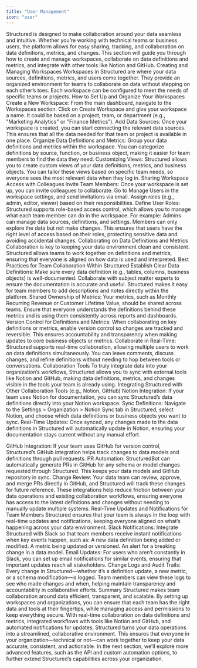 ```yaml
---
title: "User Management"
icon: "user"
---
```


Structured is designed to make collaboration around your data seamless and intuitive. Whether you’re working with technical teams or business users, the platform allows for easy sharing, tracking, and collaboration on data definitions, metrics, and changes. This section will guide you through how to create and manage workspaces, collaborate on data definitions and metrics, and integrate with other tools like Notion and GitHub.
Creating and Managing Workspaces
Workspaces in Structured are where your data sources, definitions, metrics, and users come together. They provide an organized environment for teams to collaborate on data without stepping on each other’s toes. Each workspace can be configured to meet the needs of specific teams or projects.
How to Set Up and Organize Your Workspaces
Create a New Workspace: From the main dashboard, navigate to the Workspaces section. Click on Create Workspace and give your workspace a name. It could be based on a project, team, or department (e.g., "Marketing Analytics" or "Finance Metrics").
Add Data Sources: Once your workspace is created, you can start connecting the relevant data sources. This ensures that all the data needed for that team or project is available in one place.
Organize Data Definitions and Metrics: Group your data definitions and metrics within the workspace. You can categorize definitions by source, function, or business object, making it easier for team members to find the data they need.
Customizing Views: Structured allows you to create custom views of your data definitions, metrics, and business objects. You can tailor these views based on specific team needs, so everyone sees the most relevant data when they log in.
Sharing Workspace Access with Colleagues
Invite Team Members: Once your workspace is set up, you can invite colleagues to collaborate. Go to Manage Users in the workspace settings, and send invitations via email. Assign roles (e.g., admin, editor, viewer) based on their responsibilities.
Define User Roles: Structured supports role-based access control, which allows you to manage what each team member can do in the workspace. For example:
Admins can manage data sources, definitions, and settings.
Members can only explore the data but not make changes.
This ensures that users have the right level of access based on their roles, protecting sensitive data and avoiding accidental changes.
Collaborating on Data Definitions and Metrics
Collaboration is key to keeping your data environment clean and consistent. Structured allows teams to work together on definitions and metrics, ensuring that everyone is aligned on how data is used and interpreted.
Best Practices for Team Collaboration Within Structured
Establish Clear Data Definitions: Make sure every data definition (e.g., tables, columns, business objects) is well-documented. Collaborate with subject matter experts to ensure the documentation is accurate and useful. Structured makes it easy for team members to add descriptions and notes directly within the platform.
Shared Ownership of Metrics: Your metrics, such as Monthly Recurring Revenue or Customer Lifetime Value, should be shared across teams. Ensure that everyone understands the definitions behind these metrics and is using them consistently across reports and dashboards.
Version Control for Definitions and Metrics: When collaborating on key definitions or metrics, enable version control so changes are tracked and reversible. This ensures accountability and transparency when making updates to core business objects or metrics.
Collaborate in Real-Time: Structured supports real-time collaboration, allowing multiple users to work on data definitions simultaneously. You can leave comments, discuss changes, and refine definitions without needing to hop between tools or conversations.
Collaboration Tools
To truly integrate data into your organization’s workflows, Structured allows you to sync with external tools like Notion and GitHub, making data definitions, metrics, and changes visible in the tools your team is already using.
Integrating Structured with Other Collaboration Tools (e.g., Notion, GitHub)
Notion Integration: If your team uses Notion for documentation, you can sync Structured’s data definitions directly into your Notion workspace.
Sync Definitions: Navigate to the Settings > Organization > Notion Sync tab in Structured, select Notion, and choose which data definitions or business objects you want to sync.
Real-Time Updates: Once synced, any changes made to the data definitions in Structured will automatically update in Notion, ensuring your documentation stays current without any manual effort.

GitHub Integration: If your team uses GitHub for version control, Structured’s GitHub integration helps track changes to data models and definitions through pull requests.
PR Automation: StructuredBot can automatically generate PRs in GitHub for any schema or model changes requested through Structured. This keeps your data models and GitHub repository in sync.
Change Review: Your data team can review, approve, and merge PRs directly in GitHub, and Structured will track these changes for future reference.
These integrations help reduce friction between your data operations and existing collaboration workflows, ensuring everyone has access to the latest definitions and changes without needing to manually update multiple systems.
Real-Time Updates and Notifications for Team Members
Structured ensures that your team is always in the loop with real-time updates and notifications, keeping everyone aligned on what’s happening across your data environment.
Slack Notifications: Integrate Structured with Slack so that team members receive instant notifications when key events happen, such as:
A new data definition being added or modified.
A metric being updated or versioned.
An alert for a breaking change in a data model.
Email Updates: For users who aren’t constantly in Slack, you can set up email notifications for similar events, ensuring that important updates reach all stakeholders.
Change Logs and Audit Trails: Every change in Structured—whether it’s a definition update, a new metric, or a schema modification—is logged. Team members can view these logs to see who made changes and when, helping maintain transparency and accountability in collaborative efforts.
Summary
Structured makes team collaboration around data efficient, transparent, and scalable. By setting up workspaces and organizations, you can ensure that each team has the right data and tools at their fingertips, while managing access and permissions to keep everything secure.
With real-time collaboration on data definitions and metrics, integrated workflows with tools like Notion and GitHub, and automated notifications for updates, Structured turns your data operations into a streamlined, collaborative environment. This ensures that everyone in your organization—technical or not—can work together to keep your data accurate, consistent, and actionable.
In the next section, we’ll explore more advanced features, such as the API and custom automation options, to further extend Structured’s capabilities across your organization.
